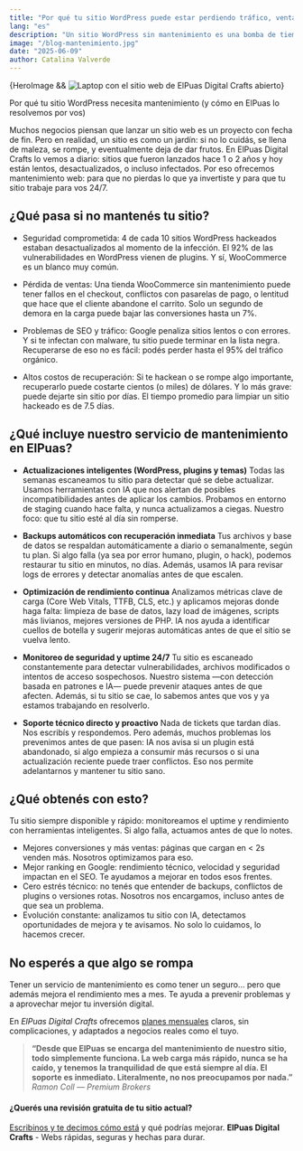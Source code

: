 ```yaml
---
title: "Por qué tu sitio WordPress puede estar perdiendo tráfico, ventas o seguridad (y cómo el mantenimiento lo soluciona)"
lang: "es"
description: "Un sitio WordPress sin mantenimiento es una bomba de tiempo: puede volverse lento, inseguro o perder posicionamiento. En este artículo te mostramos, con datos reales, por qué el mantenimiento es esencial para proteger tus ventas, tu tráfico y tu reputación online."
image: "/blog-mantenimiento.jpg"
date: "2025-06-09"
author: Catalina Valverde
---
```


<div class="blog-hero-image">
    {HeroImage && <Image width={1020} height={510} src={HeroImage} alt="Laptop con el sitio web de ElPuas Digital Crafts abierto" />}
</div>

Por qué tu sitio WordPress necesita mantenimiento (y cómo en ElPuas lo resolvemos por vos)

Muchos negocios piensan que lanzar un sitio web es un proyecto con fecha de fin. Pero en realidad, un sitio es como un jardín: si no lo cuidás, se llena de maleza, se rompe, y eventualmente deja de dar frutos. En ElPuas Digital Crafts lo vemos a diario: sitios que fueron lanzados hace 1 o 2 años y hoy están lentos, desactualizados, o incluso infectados. Por eso ofrecemos mantenimiento web: para que no pierdas lo que ya invertiste y para que tu sitio trabaje para vos 24/7.

## ¿Qué pasa si no mantenés tu sitio?
- Seguridad comprometida: 4 de cada 10 sitios WordPress hackeados estaban desactualizados al momento de la infección. El 92% de las vulnerabilidades en WordPress vienen de plugins. Y sí, WooCommerce es un blanco muy común.

- Pérdida de ventas: Una tienda WooCommerce sin mantenimiento puede tener fallos en el checkout, conflictos con pasarelas de pago, o lentitud que hace que el cliente abandone el carrito. Solo un segundo de demora en la carga puede bajar las conversiones hasta un 7%.

- Problemas de SEO y tráfico: Google penaliza sitios lentos o con errores. Y si te infectan con malware, tu sitio puede terminar en la lista negra. Recuperarse de eso no es fácil: podés perder hasta el 95% del tráfico orgánico.
- Altos costos de recuperación: Si te hackean o se rompe algo importante, recuperarlo puede costarte cientos (o miles) de dólares. Y lo más grave: puede dejarte sin sitio por días. El tiempo promedio para limpiar un sitio hackeado es de 7.5 días.

## ¿Qué incluye nuestro servicio de mantenimiento en ElPuas?
- **Actualizaciones inteligentes (WordPress, plugins y temas)**
Todas las semanas escaneamos tu sitio para detectar qué se debe actualizar. Usamos herramientas con IA que nos alertan de posibles incompatibilidades antes de aplicar los cambios. Probamos en entorno de staging cuando hace falta, y nunca actualizamos a ciegas. Nuestro foco: que tu sitio esté al día sin romperse.

- **Backups automáticos con recuperación inmediata**
Tus archivos y base de datos se respaldan automáticamente a diario o semanalmente, según tu plan. Si algo falla (ya sea por error humano, plugin, o hack), podemos restaurar tu sitio en minutos, no días. Además, usamos IA para revisar logs de errores y detectar anomalías antes de que escalen.

- **Optimización de rendimiento continua**
Analizamos métricas clave de carga (Core Web Vitals, TTFB, CLS, etc.) y aplicamos mejoras donde haga falta: limpieza de base de datos, lazy load de imágenes, scripts más livianos, mejores versiones de PHP. IA nos ayuda a identificar cuellos de botella y sugerir mejoras automáticas antes de que el sitio se vuelva lento.

- **Monitoreo de seguridad y uptime 24/7**
Tu sitio es escaneado constantemente para detectar vulnerabilidades, archivos modificados o intentos de acceso sospechosos. Nuestro sistema —con detección basada en patrones e IA— puede prevenir ataques antes de que afecten. Además, si tu sitio se cae, lo sabemos antes que vos y ya estamos trabajando en resolverlo.

- **Soporte técnico directo y proactivo**
Nada de tickets que tardan días. Nos escribís y respondemos. Pero además, muchos problemas los prevenimos antes de que pasen: IA nos avisa si un plugin está abandonado, si algo empieza a consumir más recursos o si una actualización reciente puede traer conflictos. Eso nos permite adelantarnos y mantener tu sitio sano.

## ¿Qué obtenés con esto?
Tu sitio siempre disponible y rápido: monitoreamos el uptime y rendimiento con herramientas inteligentes. Si algo falla, actuamos antes de que lo notes.
- Mejores conversiones y más ventas: páginas que cargan en < 2s venden más. Nosotros optimizamos para eso.
- Mejor ranking en Google: rendimiento técnico, velocidad y seguridad impactan en el SEO. Te ayudamos a mejorar en todos esos frentes.
- Cero estrés técnico: no tenés que entender de backups, conflictos de plugins o versiones rotas. Nosotros nos encargamos, incluso antes de que sea un problema.
- Evolución constante: analizamos tu sitio con IA, detectamos oportunidades de mejora y te avisamos. No solo lo cuidamos, lo hacemos crecer.

## No esperés a que algo se rompa

Tener un servicio de mantenimiento es como tener un seguro… pero que además mejora el rendimiento mes a mes. Te ayuda a prevenir problemas y a aprovechar mejor tu inversión digital.

En *ElPuas Digital Crafts* ofrecemos [planes mensuales](http://localhost:4321/es/services/#pricing-title) claros, sin complicaciones, y adaptados a negocios reales como el tuyo.

> **“Desde que ElPuas se encarga del mantenimiento de nuestro sitio, todo simplemente funciona. La web carga más rápido, nunca se ha caído, y tenemos la tranquilidad de que está siempre al día. El soporte es inmediato. Literalmente, no nos preocupamos por nada.”**  
> *Ramon Coll — Premium Brokers*

#### ¿Querés una revisión gratuita de tu sitio actual?
[Escribinos y te decimos cómo está](https://elpuasdigitalcrafts.com/es/contact) y qué podrías mejorar.
**ElPuas Digital Crafts** - Webs rápidas, seguras y hechas para durar.

<div style="margin-top:var(--space-4xl);"></div>
